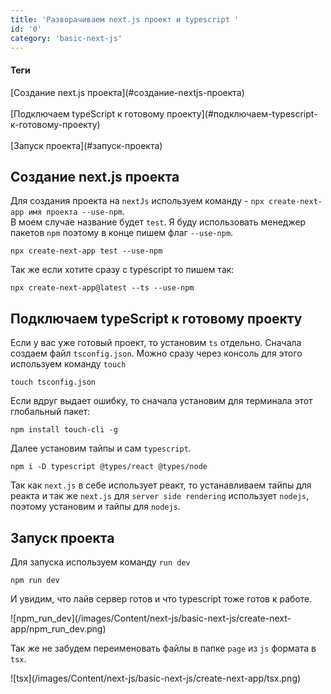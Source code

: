 ```yaml
---
title: 'Разворачиваем next.js проект и typescript '
id: '0'
category: 'basic-next-js'
---
```


<div className='mdHead'>

#### Теги
<div className = 'tag_main'>[Создание next.js проекта](#создание-nextjs-проекта)</div> <br/>
<div className = 'tag_main'>[Подключаем typeScript к готовому проекту](#подключаем-typescript-к-готовому-проекту)</div> <br/>
<div className = 'tag_main'>[Запуск проекта](#запуск-проекта)</div>

</div>



## Создание next.js проекта
Для создания проекта на `nextJs` используем команду - `npx create-next-app имя проекта --use-npm`.<br/>
В моем случае название будет `test`.  Я буду использовать менеджер пакетов `npm` поэтому в конце пишем флаг `--use-npm`.
```
npx create-next-app test --use-npm
```
Так же если хотите сразу с typescript то пишем так:
```
npx create-next-app@latest --ts --use-npm
```
## Подключаем typeScript к готовому проекту
Если у вас уже готовый проект, то установим `ts` отдельно.
Сначала создаем файл `tsconfig.json`. Можно сразу через консоль для этого используем команду `touch`
```
touch tsconfig.json
```
Если вдруг выдает ошибку, то сначала установим для терминала этот глобальный пакет:
```
npm install touch-cli -g
```
Далее установим тайпы и сам `typescript`.
```
npm i -D typescript @types/react @types/node
```
Так как `next.js` в себе использует реакт, то устанавливаем тайпы для реакта и так же `next.js` для `server side rendering` использует `nodejs`,  поэтому установим и тайпы для `nodejs`. 

## Запуск проекта
Для запуска используем команду `run dev`
```
npm run dev
```
И увидим, что лайв сервер готов и что typescript тоже готов к работе.

 <div className='container-img'> <span className="img"> ![npm_run_dev](/images/Content/next-js/basic-next-js/create-next-app/npm_run_dev.png) </span></div>

Так же не забудем переименовать файлы в папке `page` из `js` формата в `tsx`.

 <div className='container-img'> <span className="img"> ![tsx](/images/Content/next-js/basic-next-js/create-next-app/tsx.png) </span></div>
